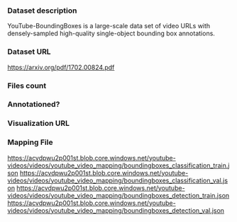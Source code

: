 ### Dataset description

YouTube-BoundingBoxes is a large-scale data set of video URLs with densely-sampled high-quality single-object bounding box annotations.

### Dataset URL

https://arxiv.org/pdf/1702.00824.pdf

### Files count

### Annotationed?

### Visualization URL

### Mapping File

https://acvdpwu2p001st.blob.core.windows.net/youtube-videos/videos/youtube_video_mapping/boundingboxes_classification_train.json
https://acvdpwu2p001st.blob.core.windows.net/youtube-videos/videos/youtube_video_mapping/boundingboxes_classification_val.json
https://acvdpwu2p001st.blob.core.windows.net/youtube-videos/videos/youtube_video_mapping/boundingboxes_detection_train.json
https://acvdpwu2p001st.blob.core.windows.net/youtube-videos/videos/youtube_video_mapping/boundingboxes_detection_val.json